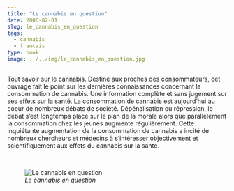 ```yaml
---
title: "Le cannabis en question"
date: 2006-02-01
slug: le_cannabis_en_question
tags:
  - cannabis
  - francais
type: book
image: ../../img/le_cannabis_en_question.jpg
---
```


Tout savoir sur le cannabis.
Destiné aux proches des consommateurs, cet ouvrage fait le point sur les dernières connaissances concernant la consommation de cannabis.
Une information complète et sans jugement sur ses effets sur la santé. 
La consommation de cannabis est aujourd'hui au coeur de nombreux débats de société.
Dépénalisation ou répression, le débat s'est longtemps placé sur le plan de la morale alors que parallèlement la consommation chez les jeunes augmente régulièrement.
Cette inquiétante augmentation de la consommation de cannabis a incité de nombreux chercheurs et médecins à s'intéresser objectivement et scientifiquement aux effets du cannabis sur la santé.

<br>

![_Le cannabis en question_](../../img/le_cannabis_en_question.jpg)
